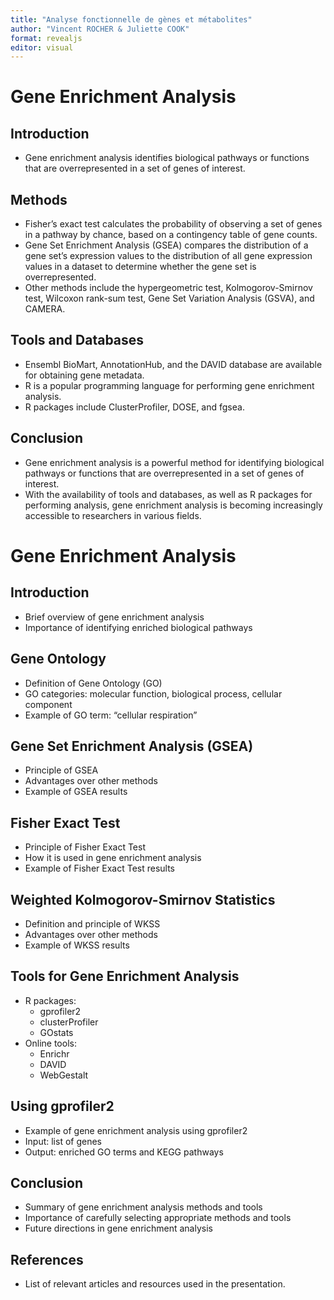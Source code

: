 ```yaml
---
title: "Analyse fonctionnelle de gènes et métabolites"
author: "Vincent ROCHER & Juliette COOK"
format: revealjs
editor: visual
---
```



# Gene Enrichment Analysis

## Introduction

- Gene enrichment analysis identifies biological pathways or functions that are overrepresented in a set of genes of interest.

## Methods

- Fisher's exact test calculates the probability of observing a set of genes in a pathway by chance, based on a contingency table of gene counts.
- Gene Set Enrichment Analysis (GSEA) compares the distribution of a gene set's expression values to the distribution of all gene expression values in a dataset to determine whether the gene set is overrepresented.
- Other methods include the hypergeometric test, Kolmogorov-Smirnov test, Wilcoxon rank-sum test, Gene Set Variation Analysis (GSVA), and CAMERA.

## Tools and Databases

- Ensembl BioMart, AnnotationHub, and the DAVID database are available for obtaining gene metadata.
- R is a popular programming language for performing gene enrichment analysis.
- R packages include ClusterProfiler, DOSE, and fgsea.

## Conclusion

- Gene enrichment analysis is a powerful method for identifying biological pathways or functions that are overrepresented in a set of genes of interest.
- With the availability of tools and databases, as well as R packages for performing analysis, gene enrichment analysis is becoming increasingly accessible to researchers in various fields.


# Gene Enrichment Analysis

## Introduction

- Brief overview of gene enrichment analysis
- Importance of identifying enriched biological pathways

## Gene Ontology

- Definition of Gene Ontology (GO)
- GO categories: molecular function, biological process, cellular component
- Example of GO term: "cellular respiration"

## Gene Set Enrichment Analysis (GSEA)

- Principle of GSEA
- Advantages over other methods
- Example of GSEA results

## Fisher Exact Test

- Principle of Fisher Exact Test
- How it is used in gene enrichment analysis
- Example of Fisher Exact Test results

## Weighted Kolmogorov-Smirnov Statistics

- Definition and principle of WKSS
- Advantages over other methods
- Example of WKSS results

## Tools for Gene Enrichment Analysis

- R packages:
  - gprofiler2
  - clusterProfiler
  - GOstats
- Online tools:
  - Enrichr
  - DAVID
  - WebGestalt

## Using gprofiler2

- Example of gene enrichment analysis using gprofiler2
- Input: list of genes
- Output: enriched GO terms and KEGG pathways

## Conclusion

- Summary of gene enrichment analysis methods and tools
- Importance of carefully selecting appropriate methods and tools
- Future directions in gene enrichment analysis

## References

- List of relevant articles and resources used in the presentation.